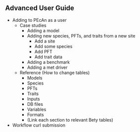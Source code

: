 ## Advanced User Guide {#advanced-user}


- Adding to PEcAn as a user
  - Case studies
    - Adding a model
    - Adding new species, PFTs, and traits from a new site
      - Add a site
      - Add some species
      - Add PFT
      - Add trait data
    - Adding a benchmark
    - Adding a met driver
  - Reference (How to change tables)
    - Models
    - Species
    - PFTs
    - Traits
    - Inputs
    - DB files
    - Variables
    - Formats
    - (Link each section to relevant Bety tables)
- Workflow curl submission